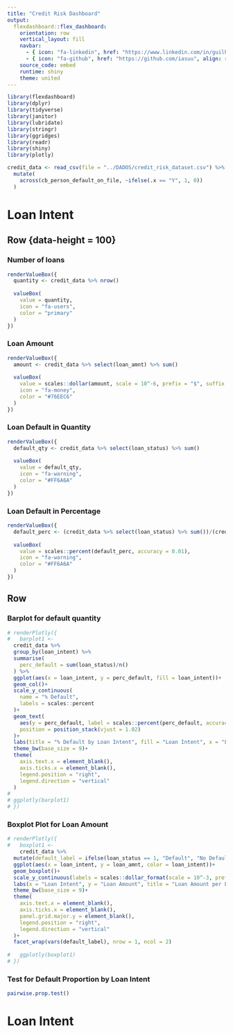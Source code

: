 ```yaml
---
title: "Credit Risk Dashboard"
output: 
  flexdashboard::flex_dashboard:
    orientation: row
    vertical_layout: fill
    navbar:
      - { icon: "fa-linkedin", href: "https://www.linkedin.com/in/guilherme-yukio-iasunaga-2862601b6/" , align: right}
      - { icon: "fa-github", href: "https://github.com/iasuu", align: right }
    source_code: embed
    runtime: shiny
    theme: united
---
```


```r
library(flexdashboard)
library(dplyr)
library(tidyverse)
library(janitor)
library(lubridate)
library(stringr)
library(ggridges)
library(readr)
library(shiny)
library(plotly)
```

```r
credit_data <- read_csv(file = "../DADOS/credit_risk_dataset.csv") %>%
  mutate(
    across(cb_person_default_on_file, ~ifelse(.x == "Y", 1, 0))
  )
```

Loan Intent 
=======================================================================

Row {data-height = 100}
-----------------------------------------------------------------------

### Number of loans {.value-box}

```r
renderValueBox({
  quantity <- credit_data %>% nrow()
  
  valueBox(
    value = quantity,
    icon = "fa-users",
    color = "primary"
  )
})
```

### Loan Amount {.value-box}

```r
renderValueBox({
  amount <- credit_data %>% select(loan_amnt) %>% sum()
  
  valueBox(
    value = scales::dollar(amount, scale = 10^-6, prefix = "$", suffix = "MM"),
    icon = "fa-money",
    color = "#76EEC6"
  )
})
```

### Loan Default in Quantity {.value-box}

```r
renderValueBox({
  default_qty <- credit_data %>% select(loan_status) %>% sum()
  
  valueBox(
    value = default_qty,
    icon = "fa-warning",
    color = "#FF6A6A"
  )
})
```

### Loan Default in Percentage {.value-box}

```r
renderValueBox({
  default_perc <- (credit_data %>% select(loan_status) %>% sum())/(credit_data %>% nrow())
  
  valueBox(
    value = scales::percent(default_perc, accuracy = 0.01),
    icon = "fa-warning",
    color = "#FF6A6A"
  )
})
```

Row {data-width=650}
-----------------------------------------------------------------------

### Barplot for default quantity

```r
# renderPlotly({
#   barplot1 <-
  credit_data %>% 
  group_by(loan_intent) %>%
  summarise(
    perc_default = sum(loan_status)/n()
  ) %>%
  ggplot(aes(x = loan_intent, y = perc_default, fill = loan_intent))+
  geom_col()+
  scale_y_continuous(
    name = "% Default",
    labels = scales::percent
  )+
  geom_text(
    aes(y = perc_default, label = scales::percent(perc_default, accuracy = 0.1)),
    position = position_stack(vjust = 1.02)
  )+
  labs(title = "% Default by Loan Intent", fill = "Loan Intent", x = "Loan Intent")+
  theme_bw(base_size = 9)+
  theme(
    axis.text.x = element_blank(),
    axis.ticks.x = element_blank(),
    legend.position = "right",
    legend.direction = "vertical"
  )
# 
# ggplotly(barplot1)
# })
```

### Boxplot Plot for Loan Amount {.tabset}

```r
# renderPlotly({
#   boxplot1 <- 
    credit_data %>% 
  mutate(default_label = ifelse(loan_status == 1, "Default", "No Default")) %>%
  ggplot(aes(x = loan_intent, y = loan_amnt, color = loan_intent))+
  geom_boxplot()+
  scale_y_continuous(labels = scales::dollar_format(scale = 10^-3, prefix = "$", suffix = "K", big.mark = ".", decimal.mark = ","))+
  labs(x = "Loan Intent", y = "Loan Amount", title = "Loan Amount per Loan Intent", fill = "Loan Intent", colour = "Loan Intent")+
  theme_bw(base_size = 9)+
  theme(
    axis.text.x = element_blank(),
    axis.ticks.x = element_blank(),
    panel.grid.major.y = element_blank(),
    legend.position = "right",
    legend.direction = "vertical"
  )+
  facet_wrap(vars(default_label), nrow = 1, ncol = 2)
  
#   ggplotly(boxplot1)
# })
```

### Test for Default Proportion by Loan Intent {.tabset}

```r
pairwise.prop.test()
```


Loan Intent 
=======================================================================
